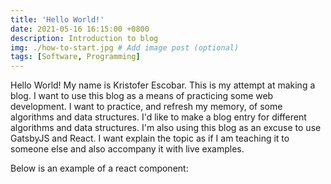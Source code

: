 ```yaml
---
title: 'Hello World!'
date: 2021-05-16 16:15:00 +0800
description: Introduction to blog
img: ./how-to-start.jpg # Add image post (optional)
tags: [Software, Programming]
---
```



Hello World! My name is Kristofer Escobar. This is my attempt at making a blog. I want to use this blog as a means of practicing some web development. I want to practice, and refresh my memory, of some algorithms and data structures. I'd like to make a blog entry for different algorithms and data structures. I'm also using this blog as an excuse to use GatsbyJS and React.  I want explain the topic as if I am teaching it to someone else and also accompany it with live examples.


Below is an example of a react component:
<Counter />
